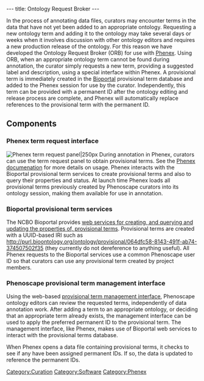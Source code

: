 ---
title: Ontology Request Broker
---

In the process of annotating data files, curators may encounter terms in the data that have not yet been added to an appropriate ontology. Requesting a new ontology term and adding it to the ontology may take several days or weeks when it involves discussion with other ontology editors and requires a new production release of the ontology. For this reason we have developed the Ontology Request Broker (ORB) for use with [[Phenex]]. Using ORB, when an appropriate ontology term cannot be found during annotation, the curator simply requests a new term, providing a suggested label and description, using a special interface within Phenex. A provisional term is immediately created in the [http://bioportal.bioontology.org Bioportal] provisional term database and added to the Phenex session for use by the curator. Independently, this term can be provided with a permanent ID after the ontology editing and release process are complete, and Phenex will automatically replace references to the provisional term with the permanent ID.

==Components==
===Phenex term request interface===
[[File:ORB-request.png|thumb|Phenex term request panel|250px]]
During annotation in Phenex, curators can use the term request panel to obtain provisional terms. See the [[Phenex#Ontology_Request_Broker_.28ORB.29|Phenex documenation]] for more details on usage. Phenex interacts with the Bioportal provisional term services to create provisional terms and also to query their properties and status. At launch time Phenex loads all provisional terms previously created by Phenoscape curators into its ontology session, making them available for use in annotation.

===Bioportal provisional term services===
The NCBO Bioportal provides [http://www.bioontology.org/wiki/index.php/BioPortal_Provisional_Terms web services for creating, and querying and updating the properties of, provisional terms]. Provisional terms are created with a UUID-based IRI such as http://purl.bioontology.org/ontology/provisional/064dfc58-8143-491f-ab74-374507502f35 (they currently do not dereference to anything useful). All Phenex requests to the Bioportal services use a common Phenoscape user ID so that curators can use any provisional term created by project members.

===Phenoscape provisional term management interface===
Using the web-based [http://phenoscape.github.io/orb-manager/app/#/provisional_terms provisional term management interface], Phenoscape ontology editors can review the requested terms, independently of data annotation work. After adding a term to an appropriate ontology, or deciding that an appropriate term already exists, the management interface can be used to apply the preferred permanent ID to the provisional term. The management interface, like Phenex, makes use of Bioportal web services to interact with the provisional terms database.

When Phenex opens a data file containing provisional terms, it checks to see if any have been assigned permanent IDs. If so, the data is updated to reference the permanent IDs.

[[Category:Curation]]
[[Category:Software]]
[[Category:Phenex]]